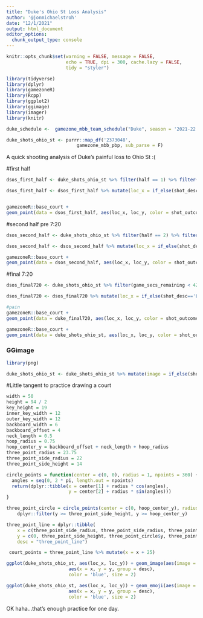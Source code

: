 ```yaml
---
title: "Duke's Ohio St Loss Analysis"
author: '@jonmichaelstroh'
date: "12/1/2021"
output: html_document
editor_options: 
  chunk_output_type: console
---
```


```r
knitr::opts_chunk$set(warning = FALSE, message = FALSE, 
                      echo = TRUE, dpi = 300, cache.lazy = FALSE,
                      tidy = "styler")
```

```r
library(tidyverse)
library(dplyr)
library(gamezoneR)
library(Rcpp)
library(ggplot2)
library(ggimage)
library(imager)
library(knitr)
```

```r
duke_schedule <-  gamezone_mbb_team_schedule("Duke", season = '2021-22')
```

```r
duke_shots_ohio_st <- purrr::map_df('2373048', 
                          gamezone_mbb_pbp, sub_parse = F)
```

A quick shooting analysis of Duke's painful loss to Ohio St :(

#first half
```r
dsos_first_half <- duke_shots_ohio_st %>% filter(half == 1) %>% filter(!is.na(shooter)) %>% filter(event_team == 'Duke')

dsos_first_half <- dsos_first_half %>% mutate(loc_x = if_else(shot_desc=='Layup Shot', loc_x + runif(n(), -2.5, 2.5), loc_x)) %>% mutate(loc_y = if_else(shot_desc=='Layup Shot', loc_y + runif(n(), -1, 2.5), loc_y))


gamezoneR::base_court +
geom_point(data = dsos_first_half, aes(loc_x, loc_y, color = shot_outcome), shape = 19, size = 2.5) + scale_color_manual(breaks = c("made", "missed"), values=c('#00539B', "#FF160C")) + theme(legend.position = "none", plot.background = element_rect(fill = '#EFEFEF')) + annotate('text', label = 'efficient near the basket', x = 25, y = 3, color = '#00539B' )
```

#second half pre 7:20
```r
dsos_second_half <- duke_shots_ohio_st %>% filter(half == 2) %>% filter(!is.na(shooter)) %>% filter(event_team == 'Duke')

dsos_second_half <- dsos_second_half %>% mutate(loc_x = if_else(shot_desc=='Layup Shot', loc_x + runif(n(), -2.5, 2.5), loc_x)) %>% mutate(loc_y = if_else(shot_desc=='Layup Shot', loc_y + runif(n(), -1, 2.5), loc_y))

gamezoneR::base_court +
geom_point(data = dsos_second_half, aes(loc_x, loc_y, color = shot_outcome), shape = 19, size = 2.5) + scale_color_manual(breaks = c("made", "missed"), values=c('#00539B', "#FF160C")) + theme(legend.position = "none", plot.background = element_rect(fill = '#EFEFEF')) + annotate('text', label = 'lotta right wing bricks', x = 11.25, y = 31, color = '#FF160C' )
```

#final 7:20

```r
dsos_final720 <- duke_shots_ohio_st %>% filter(game_secs_remaining < 420) %>% filter(!is.na(shooter)) %>% filter(event_team == 'Duke')

dsos_final720 <- dsos_final720 %>% mutate(loc_x = if_else(shot_desc=='Layup Shot', loc_x + runif(n(), -2.5, 2.5), loc_x)) %>% mutate(loc_y = if_else(shot_desc=='Layup Shot', loc_y + runif(n(), -1, 2.5), loc_y))

#pain
gamezoneR::base_court +
geom_point(data = duke_final720, aes(loc_x, loc_y, color = shot_outcome), shape = 19, size = 2.5) + scale_color_manual(breaks = c("made", "missed"), values=c('#00539B', "#FF160C")) + theme(legend.position = "none", plot.background = element_rect(fill = '#EFEFEF'))
```


```r
gamezoneR::base_court +
geom_point(data = duke_shots_ohio_st, aes(loc_x, loc_y, color = shot_outcome), shape = 19, size = 2.5) + scale_color_manual(breaks = c("made", "missed"), values=c('#00539B', "#FF160C")) + theme(legend.position = "none", plot.background = element_rect(fill = 'light blue'))
```



### GGimage
```r
library(png)
```

```r
duke_shots_ohio_st <- duke_shots_ohio_st %>% mutate(image = if_else(shot_outcome == "made", "bball.png", "brick.png"))
```


#Little tangent to practice drawing a court

```r
width = 50
height = 94 / 2
key_height = 19
inner_key_width = 12
outer_key_width = 12 
backboard_width = 6
backboard_offset = 4
neck_length = 0.5
hoop_radius = 0.75
hoop_center_y = backboard_offset + neck_length + hoop_radius
three_point_radius = 23.75
three_point_side_radius = 22
three_point_side_height = 14

circle_points = function(center = c(0, 0), radius = 1, npoints = 360) {
  angles = seq(0, 2 * pi, length.out = npoints)
  return(dplyr::tibble(x = center[1] + radius * cos(angles),
                       y = center[2] + radius * sin(angles)))
}

three_point_circle = circle_points(center = c(0, hoop_center_y), radius = three_point_radius) %>%
    dplyr::filter(y >= three_point_side_height, y >= hoop_center_y)

three_point_line = dplyr::tibble(
    x = c(three_point_side_radius, three_point_side_radius, three_point_circle$x, -three_point_side_radius, -three_point_side_radius),
    y = c(0, three_point_side_height, three_point_circle$y, three_point_side_height, 0),
    desc = "three_point_line")

 court_points = three_point_line %>% mutate(x = x + 25)
```  


```r
ggplot(duke_shots_ohio_st, aes(loc_x, loc_y)) + geom_image(aes(image = image)) + geom_path(data = court_points,
                       aes(x = x, y = y, group = desc),
                       color = 'blue', size = 2)
```

```r
ggplot(duke_shots_ohio_st, aes(loc_x, loc_y)) + geom_emoji(aes(image = if_else(shot_outcome == 'missed', '1f622', '1f600'))) + geom_path(data = court_points,
                       aes(x = x, y = y, group = desc),
                       color = 'blue', size = 2)
```

OK haha...that's enough practice for one day.




